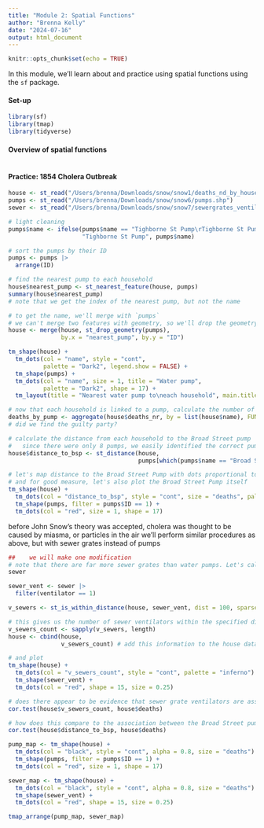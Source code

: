 ```yaml
---
title: "Module 2: Spatial Functions"
author: "Brenna Kelly"
date: "2024-07-16"
output: html_document
---
```


```r
knitr::opts_chunk$set(echo = TRUE)
```

In this module, we'll learn about and practice using spatial functions using the `sf` package.

#### Set-up
```r

library(sf)
library(tmap)
library(tidyverse)

```

#### Overview of spatial functions

```r

```

#### Practice: 1854 Cholera Outbreak

```r

house <- st_read("/Users/brenna/Downloads/snow/snow1/deaths_nd_by_house.shp")
pumps <- st_read("/Users/brenna/Downloads/snow/snow6/pumps.shp")
sewer <- st_read("/Users/brenna/Downloads/snow/snow7/sewergrates_ventilators.shp")

# light cleaning
pumps$name <- ifelse(pumps$name == "Tighborne St Pump\rTighborne St Pump\r",
                     "Tighborne St Pump", pumps$name)

# sort the pumps by their ID
pumps <- pumps |>
  arrange(ID)

```


```r
# find the nearest pump to each household
house$nearest_pump <- st_nearest_feature(house, pumps)
summary(house$nearest_pump)
# note that we get the index of the nearest pump, but not the name

# to get the name, we'll merge with `pumps`
# we can't merge two features with geometry, so we'll drop the geometry from `pumps`
house <- merge(house, st_drop_geometry(pumps),
               by.x = "nearest_pump", by.y = "ID")

```


```r
tm_shape(house) +
  tm_dots(col = "name", style = "cont", 
          palette = "Dark2", legend.show = FALSE) +
  tm_shape(pumps) +
  tm_dots(col = "name", size = 1, title = "Water pump",
          palette = "Dark2", shape = 17) +
  tm_layout(title = "Nearest water pump to\neach household", main.title.position = "center")
```


```r
# now that each household is linked to a pump, calculate the number of deaths per household by the nearest pump
deaths_by_pump <- aggregate(house$deaths_nr, by = list(house$name), FUN = sum)
# did we find the guilty party?
```

```r
# calculate the distance from each household to the Broad Street pump
#   since there were only 8 pumps, we easily identified the correct pump
house$distance_to_bsp <- st_distance(house, 
                                     pumps[which(pumps$name == "Broad St Pump"), ])

# let's map distance to the Broad Street Pump with dots proportional to the number of deaths
# and for good measure, let's also plot the Broad Street Pump itself
tm_shape(house) +
  tm_dots(col = "distance_to_bsp", style = "cont", size = "deaths", palette = "viridis") +
  tm_shape(pumps, filter = pumps$ID == 1) +
  tm_dots(col = "red", size = 1, shape = 17)

```


before John Snow's theory was accepted, cholera was thought to be caused by miasma, or particles in the air
we'll perform similar procedures as above, but with sewer grates instead of pumps

```r
##    we will make one modification
# note that there are far more sewer grates than water pumps. Let's calculate the *network* distance
sewer

sewer_vent <- sewer |>
  filter(ventilator == 1)

v_sewers <- st_is_within_distance(house, sewer_vent, dist = 100, sparse = TRUE)

# this gives us the number of sewer ventilators within the specified distance
v_sewers_count <- sapply(v_sewers, length)
house <- cbind(house, 
               v_sewers_count) # add this information to the house dataframe

# and plot
tm_shape(house) +
  tm_dots(col = "v_sewers_count", style = "cont", palette = "inferno") +
  tm_shape(sewer_vent) +
  tm_dots(col = "red", shape = 15, size = 0.25)
```

```r
# does there appear to be evidence that sewer grate ventilators are associated with cholera deaths?
cor.test(house$v_sewers_count, house$deaths)

# how does this compare to the association between the Broad Street pump and cholera deaths?
cor.test(house$distance_to_bsp, house$deaths)
```

```r
pump_map <- tm_shape(house) +
  tm_dots(col = "black", style = "cont", alpha = 0.8, size = "deaths") +
  tm_shape(pumps, filter = pumps$ID == 1) +
  tm_dots(col = "red", size = 1, shape = 17)

sewer_map <- tm_shape(house) +
  tm_dots(col = "black", style = "cont", alpha = 0.8, size = "deaths") +
  tm_shape(sewer_vent) +
  tm_dots(col = "red", shape = 15, size = 0.25)

tmap_arrange(pump_map, sewer_map)

```









